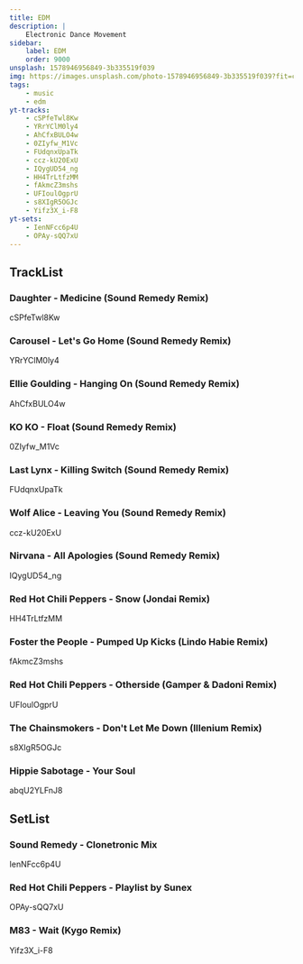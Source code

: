 ```yaml
---
title: EDM
description: |
    Electronic Dance Movement
sidebar:
    label: EDM
    order: 9000
unsplash: 1578946956849-3b335519f039
img: https://images.unsplash.com/photo-1578946956849-3b335519f039?fit=crop&w=1400&h=700&q=75
tags:
    - music
    - edm
yt-tracks:
    - cSPfeTwl8Kw
    - YRrYClM0ly4
    - AhCfxBULO4w
    - 0ZIyfw_M1Vc
    - FUdqnxUpaTk
    - ccz-kU20ExU
    - IQygUD54_ng
    - HH4TrLtfzMM
    - fAkmcZ3mshs
    - UFIoulOgprU
    - s8XIgR5OGJc
    - Yifz3X_i-F8
yt-sets:
    - IenNFcc6p4U
    - OPAy-sQQ7xU
---
```


## TrackList

### Daughter - Medicine (Sound Remedy Remix)

cSPfeTwl8Kw

### Carousel - Let's Go Home (Sound Remedy Remix)

YRrYClM0ly4

### Ellie Goulding - Hanging On (Sound Remedy Remix)

AhCfxBULO4w

### KO KO - Float (Sound Remedy Remix)

0ZIyfw_M1Vc

### Last Lynx - Killing Switch (Sound Remedy Remix)

FUdqnxUpaTk

### Wolf Alice - Leaving You (Sound Remedy Remix)

ccz-kU20ExU

### Nirvana - All Apologies (Sound Remedy Remix)

IQygUD54_ng

### Red Hot Chili Peppers - Snow (Jondai Remix)

HH4TrLtfzMM

### Foster the People - Pumped Up Kicks (Lindo Habie Remix)

fAkmcZ3mshs

### Red Hot Chili Peppers - Otherside (Gamper & Dadoni Remix)

UFIoulOgprU

### The Chainsmokers - Don't Let Me Down (Illenium Remix)

s8XIgR5OGJc

### Hippie Sabotage - Your Soul

abqU2YLFnJ8

## SetList

### Sound Remedy - Clonetronic Mix

IenNFcc6p4U

### Red Hot Chili Peppers - Playlist by Sunex

OPAy-sQQ7xU

### M83 - Wait (Kygo Remix)

Yifz3X_i-F8
